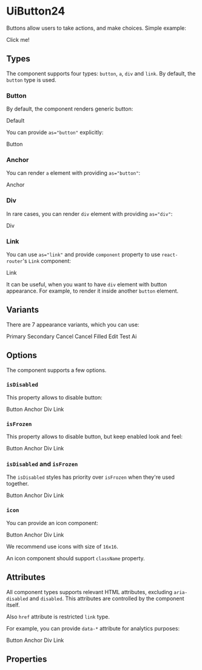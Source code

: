 



<Meta title="UiButton24/Docs" />

# UiButton24

Buttons allow users to take actions, and make choices. Simple example:

<Canvas>
  <UiButton24 variant="primary">Click me!</UiButton24>
</Canvas>

## Types

The component supports four types: `button`, `a`, `div` and `link`. By default, the `button` type is used.

### Button

By default, the component renders generic button:

<Canvas>
  <UiButton24 variant="primary">Default</UiButton24>
</Canvas>

You can provide `as="button"` explicitly:

<Canvas>
  <UiButton24 as="button" variant="primary">Button</UiButton24>
</Canvas>

### Anchor

You can render `a` element with providing `as="button"`:

<Canvas>
  <UiButton24 as="a" href="#" target="_blank" variant="primary">Anchor</UiButton24>
</Canvas>

### Div

In rare cases, you can render `div` element with providing `as="div"`:

<Canvas>
  <UiButton24 as="div" variant="primary">Div</UiButton24>
</Canvas>

### Link

You can use `as="link"` and provide `component` property to use `react-router`'s `Link` component:

<Canvas>
  <UiButton24 as="link" component={Link} target="_blank" to="#" variant="primary">Link</UiButton24>
</Canvas>

It can be useful, when you want to have `div` element with button appearance. For example, to render it inside
another `button` element.

## Variants

There are 7 appearance variants, which you can use:

<Canvas>
  <UiButton24 variant="primary">Primary</UiButton24>
  <UiButton24 variant="secondary">Secondary</UiButton24>
  <UiButton24 variant="cancel">Cancel</UiButton24>
  <UiButton24 variant="cancelFilled">Cancel Filled</UiButton24>
  <UiButton24 variant="edit">Edit</UiButton24>
  <UiButton24 variant="test">Test</UiButton24>
  <UiButton24 variant="ai">Ai</UiButton24>
</Canvas>

## Options

The component supports a few options.

### `isDisabled`

This property allows to disable button:

<Canvas>
  <UiButton24 as="button" isDisabled variant="primary">Button</UiButton24>
  <UiButton24 as="a" href="#" isDisabled variant="primary">Anchor</UiButton24>
  <UiButton24 as="div" isDisabled variant="primary">Div</UiButton24>
  <UiButton24 as="link" component={Link} isDisabled to="#" variant="primary">Link</UiButton24>
</Canvas>

### `isFrozen`

This property allows to disable button, but keep enabled look and feel:

<Canvas>
  <UiButton24 as="button" isFrozen variant="primary">Button</UiButton24>
  <UiButton24 as="a" href="#" isFrozen variant="primary">Anchor</UiButton24>
  <UiButton24 as="div" isFrozen variant="primary">Div</UiButton24>
  <UiButton24 as="link" component={Link} isFrozen to="#" variant="primary">Link</UiButton24>
</Canvas>

### `isDisabled` and `isFrozen`

The `isDisabled` styles has priority over `isFrozen` when they're used together.

<Canvas>
  <UiButton24 as="button" isDisabled isFrozen variant="primary">Button</UiButton24>
  <UiButton24 as="a" isDisabled isFrozen href="#" variant="primary">Anchor</UiButton24>
  <UiButton24 as="div" isDisabled isFrozen variant="primary">Div</UiButton24>
  <UiButton24 as="link" component={Link} isDisabled isFrozen to="#" variant="primary">Link</UiButton24>
</Canvas>

### `icon`

You can provide an icon component:

<Canvas>
  <UiButton24 as="button" icon={AddIcon} variant="primary">Button</UiButton24>
  <UiButton24 as="a" icon={AddIcon} href="#" target="_blank" variant="primary">Anchor</UiButton24>
  <UiButton24 as="div" icon={AddIcon} variant="primary">Div</UiButton24>
  <UiButton24 as="link" icon={AddIcon} component={Link} target="_blank" to="#" variant="primary">Link</UiButton24>
</Canvas>

We recommend use icons with size of `16x16`.

An icon component should support `className` property.

## Attributes

All component types supports relevant HTML attributes, excluding `aria-disabled` and `disabled`. This attributes are
controlled by the component itself.

Also `href` attribute is restricted `link` type.

For example, you can provide `data-*` attribute for analytics purposes:

<Canvas>
  <UiButton24 as="button" data-track-id="button" variant="primary">Button</UiButton24>
  <UiButton24 as="a" data-track-id="anchor" href="#" target="_blank" variant="primary">Anchor</UiButton24>
  <UiButton24 as="div" data-track-id="div" variant="primary">Div</UiButton24>
  <UiButton24 as="link" data-track-id="link" component={Link} target="_blank" to="#" variant="primary">Link</UiButton24>
</Canvas>

## Properties

<ArgsTable of={UiButton24} />
